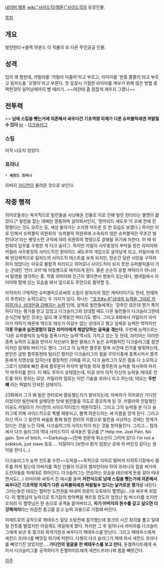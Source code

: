 [[네이버 웹툰]] [[wiki:"사이드킥(웹툰)"사이드킥]]의 등장인물.

[[목차]]

== 개요 ==
빌런헌터→블랙 하운드
이 작품의 또 다른 주인공급 인물. 

== 성격 ==
입이 꽤 험한데, 카밀라를 '카밀라 아줌마'라고 부르고, 라미아를 '분홍 쫄쫄이'라고 부르고 림피드를 '꼬맹이'라고 부른다.  첫 등장시 기절한 라미아를 깨우기 위해 많은 방법 중 택한것이 일어날때까지 뺨 때리기...~~여잔데 좀 점잖게 깨우지 그랬니~~

== 전투력 ==
>> '''남에 스킬을 뺏는거에 의존해서 싸우다간 기초역량 자체가 다른 슈퍼블릭에겐 쳐발릴수 있다''' [[br]] - [[다크슬러그]]

=== 스킬 ===
아직 나오지 않았다.

=== 프라나 ===
 * '''세컨드 프라나'''
아버지 [[가디언(사이드킥)|가디언]]이 물려준 것으로 보인다.

== 작중 행적 ==
히어로들과는 독자적으로 빌런들을 사냥해온 인물로 이로 인해 빌런 헌터라는 별명이 붙었다.[* 빌런을 잡는 데에만 열중하며 살아와서인지, '원아이드 섀도우'가 오래 전에 전향했다는 것도 모르는 등, 세상 돌아가는 소식엔 어두운 듯 한 모습도 보였다.] 하지만 이로 인해서 슈퍼블릭 위원회의 '슈퍼블릭 위원회에 소속되지 않은 슈퍼블릭은 무조건 빌런이다!'라는 병맛스런 규칙에 따라 위원회의 명령으로 살해될 위기에 처한다. 이 때 위원회의 임무를 수행한 게 다크 슬러그. 하지만 카밀라 사무총장의 부탁을 받은 라미아와 카밀라 사무총장의 사이드킥인 원아이드 섀도우의 개입으로 살아남게 되고, 카밀라에 의해 반강제적으로 림피드의 사이드킥 테스트를 보게 되지만, 한순간 일반 시민을 구하려 하지 않았다는 이유로 불합격 처리되고 히어로나 사이드킥이 되지 못한 슈퍼블릭들이 가는 군대인 '언더 코어'에 이등병으로 배치되게 된다. 물론 순순히 응할 캐릭터가 아니라서 탈영을 생각하는 중. 작중 라미아와 은근히 엮이면서 썸씽이 있는데다, 썸네일에서 라미아와 함께 있는 모습을 봐서 앞으로도 주연으로 활약할 듯.  

아직까지 구체적인 슈퍼블릭으로써의 스킬이 밝혀지지 않은 캐릭터이기도 한데, 현재까지 추측되는 능력으로는 두 가지가 있다. 하나는 '[["호프#s-6"상대의 능력을 그대로 카피하거나, 상대만큼 강해지는 능력]]'인데, 실제로 빌런들에게는 '강하진 않은데 뭔가 특이하다'라는 평가를 받고 있었고 다크슬러그와 상대할 때도 다른 빌런들이 다크슬러그한테 순식간에 털린 것과는 달리 꽤 오랫동안 버티기도 했다. 그리고 8화에서 카밀라가 라미아가 약하기 때문에 역으로 태오가 이길수 없는 상대라고 했고 실제로 능력은 약하지만 '''각종 무술과 실전경험이 많은 라미아에게 제압당하는 굴욕을 겪는다.''' 두번째 능력으로는 '다른 슈퍼블릭의 능력을 증폭시키는 능력'역시도 가지고 있는 듯 한데, 라미아는 이러한 증폭 능력의 도움을 받아서 자신보다 훨씬 클래스가 높은 슈퍼블릭인 다크슬러그를 잠깐이지만 잠재워 버리기도 했다. 그리고 이 능력은 플루톤 탈옥 사건때 진가를 발휘하는데, 본인은 금방 플루톤한테 털리긴 했지만 다크슬러그의 힘을 무의식중에 증폭시켜서 플루톤에게 치명상을 입히는데 결정적인 기여를 하고, 다크 슬러그가 모든 힘을 다 소모하고 그로기 상태에 빠진 중에 플루톤이 마지막 발악을 하자 플루톤의 능력을 복사하여 마지막 마무리를 한다. 이 때도 무의식 상태였는데, 이걸 보아 아직 자신의 능력을 제대로 컨트롤 하지 못하는 모양. 카밀라의 말로는 이런 기술을 프라나 라고 하는데, 테오는 '''두번째''' 라는 떡밥이 던져진 상태이다.

23화에서 그가 왜 빌런 헌터로써 활동했는지가 밝혀지는데, 아버지가 히어로인 가디언이었지만 빌런에게 살해당한 탓에 빌런들을 극도로 증오하게 된 것. 카밀라와 친밀했던 이유도 카밀라가 가디언의 사이드킥이었기 때문이었다. 그리고 그의 능력을 본 다크 슬러그에 의해 사이드킥으로 특별 채용되고, 블랙 하운드라는 새 이름을 얻게 된다. 그리고 자신 역시 그 동안의 싸움을 통해 빌런 헌터의 이름으로 빌런을 사냥하는 것에는 한계가 있다는 것을 느낀 덕에, 다크슬러그의 사이드킥이 되는 것을 받아들인다. 그리고... 침대에서 다크 슬러그의 역대 사이드킥이 새겨놓은 절규를 [* Help me. Just Pain, No gain. Son of bitch,  ~~Darkslug~~(진짜 원문에 취소선이 그어져 있다) I'm not a sidekick, just slave 등등.... 처절하다.]보면서 뭔가 엄청난 곳에 와 버린것 같다는 생각을 한다.(...)

다크슬러그가 능력 컨트롤 수련~~도박을~~목적으로 지하로 떨어져 지하투기장에서 결투를 하게 됬는데 아버지를 죽인 인물이 이곳의 챔피언이라 하여 프라나의 힘을 써가며 도전자들을 차례대로 꺾어간다. 다크슬러그는 연승하는 모습을 테오에게 돈을 걸어 따내면서도(...) 라미아와 싸워서 진 예시를 들며 '''저런식으로 남에 스킬을 뺏는거에 의존해서 싸우다간 기초역량 자체가 다른 슈퍼블릭에겐 쳐발릴수 있다는 날카로운 평가'''를 내린다. 그러는동안 테오는 챔피언 도전권을 따내어 의문의 오토바이 헬멧남(...)과 싸우게 되었다. 이 헬멧남의 능력으로 투기장의 방어벽을 깨뜨릴 정도의 엄청난 빔 버스터를 쏘지만 오히려 이 헬멧남은 한 손으로 공격을 흩어버리고, '''자기 아버지의 원수를 갚고 싶으면 더 강해져라'''라는 따끔한 충고를 듣고 능력 과용으로 기절해 버린다.

피에트로의 공작으로 메테우스 일당 소탕전에 참가했는데 몽크의 시간 정지를 풀고 일대일 전투를 벌였지만 아쉽게도 게일에게 졌다.
하지만 그 후 일어나서 라미아를 다크슬러그에게 보낸 후 몽크와 회색거한과 싸우다가 메테우스를 만난다. 그리고 메테우스에게 세컨드 프라나를 빼앗길 위기에 처한다. 다행히 다크 슬러그가 제때 와서 세컨드 프라나를 빼앗기진 않았지만.... '''가디언의 얼굴을 한 메테우스를 보고 만다.''' 둔켈하이트에게 속아서 다크슬러그를 공격하다가 둔켈하이트에게 세컨드프라나와 몸을 빼앗긴다.


[[각주]]
